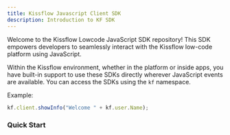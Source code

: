 ```yaml
---
title: Kissflow Javascript Client SDK
description: Introduction to KF SDK
---
```



Welcome to the Kissflow Lowcode JavaScript SDK repository! This SDK empowers
developers to seamlessly interact with the Kissflow low-code platform using
JavaScript.


Within the Kissflow environment, whether in the platform or inside apps, you have built-in support to use these SDKs directly wherever JavaScript events are available. You can access the SDKs using the `kf` namespace. 

Example:

```js
kf.client.showInfo("Welcome " + kf.user.Name);
```

### Quick Start




<CardGrid>
  <LinkCard
  title="Installation"
  description="Learn how to install the Kissflow SDK in custom components."
  href="/lcnc-sdk-js/installation/"
/>
<LinkCard
  title="Usage in Apps"
  description="Learn how to extend your app functionality with the Kissflow SDK."
  href="/lcnc-sdk-js/app/"
/>
<LinkCard
  title="Usage in Forms"
  description="Learn how to use the the Kissflow SDK in your Kissflow forms"
  href="/lcnc-sdk-js/form/about/"
/>
<LinkCard
  title="Usage in Integrations"
  description="Learn how to use the Kissflow SDK inside Run Script action in Integrations"
  href="/lcnc-sdk-js/integration/"
/>
</CardGrid>
